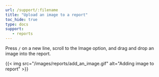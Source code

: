 ```yaml
---
url: /support/:filename
title: "Upload an image to a report"
toc_hide: true
type: docs
support:
   - reports
---
```

Press `/` on a new line, scroll to the Image option, and drag and drop an image into the report.

{{< img src="/images/reports/add_an_image.gif" alt="Adding image to report" >}}